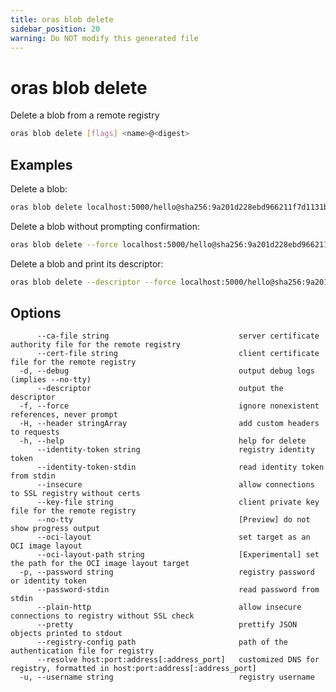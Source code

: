 ```yaml
---
title: oras blob delete
sidebar_position: 20
warning: Do NOT modify this generated file
---
```


# oras blob delete

Delete a blob from a remote registry

```bash
oras blob delete [flags] <name>@<digest>
```

## Examples

Delete a blob:

```bash
oras blob delete localhost:5000/hello@sha256:9a201d228ebd966211f7d1131be19f152be428bd373a92071c71d8deaf83b3e5
```

Delete a blob without prompting confirmation:

```bash
oras blob delete --force localhost:5000/hello@sha256:9a201d228ebd966211f7d1131be19f152be428bd373a92071c71d8deaf83b3e5
```

Delete a blob and print its descriptor:

```bash
oras blob delete --descriptor --force localhost:5000/hello@sha256:9a201d228ebd966211f7d1131be19f152be428bd373a92071c71d8deaf83b3e5
```

## Options

```
      --ca-file string                             server certificate authority file for the remote registry
      --cert-file string                           client certificate file for the remote registry
  -d, --debug                                      output debug logs (implies --no-tty)
      --descriptor                                 output the descriptor
  -f, --force                                      ignore nonexistent references, never prompt
  -H, --header stringArray                         add custom headers to requests
  -h, --help                                       help for delete
      --identity-token string                      registry identity token
      --identity-token-stdin                       read identity token from stdin
      --insecure                                   allow connections to SSL registry without certs
      --key-file string                            client private key file for the remote registry
      --no-tty                                     [Preview] do not show progress output
      --oci-layout                                 set target as an OCI image layout
      --oci-layout-path string                     [Experimental] set the path for the OCI image layout target
  -p, --password string                            registry password or identity token
      --password-stdin                             read password from stdin
      --plain-http                                 allow insecure connections to registry without SSL check
      --pretty                                     prettify JSON objects printed to stdout
      --registry-config path                       path of the authentication file for registry
      --resolve host:port:address[:address_port]   customized DNS for registry, formatted in host:port:address[:address_port]
  -u, --username string                            registry username
```

